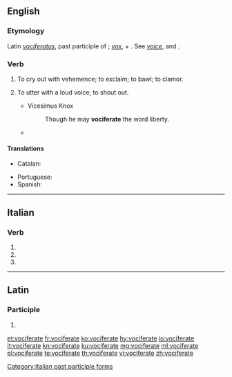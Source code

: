 ==English==

===Etymology===
Latin ''[[vociferatus]]'', past participle of {{term|vociferari||to vociferate}}; ''[[vox]]'', {{term|vocis||voice}} + {{term|ferre||to bear}}. See ''[[voice]]'', and {{term|bear||to carry}}.

===Verb===
{{en-verb|vociferat}}

# {{lb|en|intransitive}} To cry out with vehemence; to exclaim; to bawl; to clamor.
#: {{rfquotek|William Cowper}}
# {{lb|en|transitive}} To utter with a loud voice; to shout out.
#* Vicesimus Knox
#*: Though he may '''vociferate''' the word liberty.
#* {{RQ:Wodehouse Offing|XVIII|At the end of this period she found speech. “Of all the damn silly fatheaded things!” she '''vociferated''', if that's the word. [...] something had occurred to wake the fiend that slept in him. “Dahlia!” he ... yes better make it '''vociferated''' once more, I'm pretty sure it's the word I want.}}

====Translations====
{{trans-top|to cry out with vehemence}}
* Catalan: {{t+|ca|vociferar}}
{{trans-mid}}
* Portuguese: {{t+|pt|vociferar}}
* Spanish: {{t+|es|vociferar}}
{{trans-bottom}}

----

==Italian==

===Verb===
{{head|it|verb form}}

# {{inflection of|vociferare||2|p|pres|indc|lang=it}}
# {{inflection of|vociferare||2|p|impr|lang=it}}
# {{feminine plural of|vociferato|lang=it}}

[[Category:Italian past participle forms]]

----

==Latin==

===Participle===
{{la-part-form|vōciferāte}}

# {{inflection of|vōciferātus||voc|m|s|lang=la}}

[[et:vociferate]]
[[fr:vociferate]]
[[ko:vociferate]]
[[hy:vociferate]]
[[io:vociferate]]
[[it:vociferate]]
[[kn:vociferate]]
[[ku:vociferate]]
[[mg:vociferate]]
[[ml:vociferate]]
[[pl:vociferate]]
[[te:vociferate]]
[[th:vociferate]]
[[vi:vociferate]]
[[zh:vociferate]]